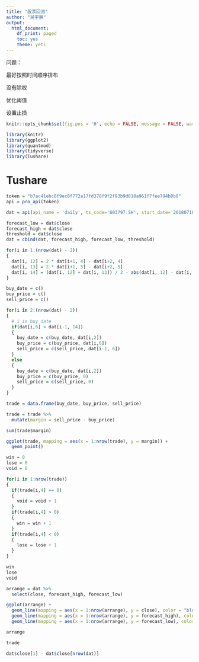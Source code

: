 ```yaml
---
title: "股票回测"
author: "吴宇翀"
output:
  html_document:
    df_print: paged
    toc: yes
    theme: yeti
---
```


问题：

最好按照时间顺序排布

没有除权

优化阈值

设置止损

```r
knitr::opts_chunk$set(fig.pos = 'H', echo = FALSE, message = FALSE, warning = FALSE)
```

```r
library(knitr)
library(ggplot2)
library(quantmod)
library(tidyverse)
library(Tushare)
```

# Tushare

```r
token = "b7ac41ebc8f9ec8f772a17fd378f9f2f93b9d810a961f7fee794b8b8"
api = pro_api(token)

dat = api(api_name = 'daily', ts_code='603797.SH', start_date='20180718', end_date='201905')

forecast_low = dat$close
forecast_high = dat$close
threshold = dat$close
dat = cbind(dat, forecast_high, forecast_low, threshold)

for(i in 1:(nrow(dat) - 2))
{
  dat[i, 12] = 2 * dat[i+1, 4] - dat[i+2, 4]
  dat[i, 13] = 2 * dat[i+1, 5] - dat[i+2, 5]
  dat[i, 14] = (dat[i, 12] + dat[i, 13]) / 2 - abs(dat[i, 12] - dat[i, 13]) / 4
}

buy_date = c()
buy_price = c()
sell_price = c()

for(i in 2:(nrow(dat) - 2))
{
  # i is buy_date
  if(dat[i,6] < dat[i-1, 14])
  {
    buy_date = c(buy_date, dat[i,2])
    buy_price = c(buy_price, dat[i,6])
    sell_price = c(sell_price, dat[i-1, 6])
  }
  else
  {
    buy_date = c(buy_date, dat[i,2])
    buy_price = c(buy_price, 0)
    sell_price = c(sell_price, 0)
  }
}

trade = data.frame(buy_date, buy_price, sell_price)

trade = trade %>%
  mutate(margin = sell_price - buy_price)

sum(trade$margin)

ggplot(trade, mapping = aes(x = 1:nrow(trade), y = margin)) +
  geom_point()

win = 0
lose = 0
void = 0

for(i in 1:nrow(trade))
{
  if(trade[i,4] == 0)
  {
    void = void + 1
  }
  if(trade[i,4] > 0)
  {
    win = win + 1
  }
  if(trade[i,4] < 0)
  {
    lose = lose + 1
  }
}

win
lose
void

arrange = dat %>%
  select(close, forecast_high, forecast_low)

ggplot(arrange) +
  geom_line(mapping = aes(x = 1:nrow(arrange), y = close), color = "blue") +
  geom_line(mapping = aes(x = 1:nrow(arrange), y = forecast_high), color = "red") +
  geom_line(mapping = aes(x = 1:nrow(arrange), y = forecast_low), color = "green")

arrange

trade

dat$close[1] - dat$close[nrow(dat)]
```





